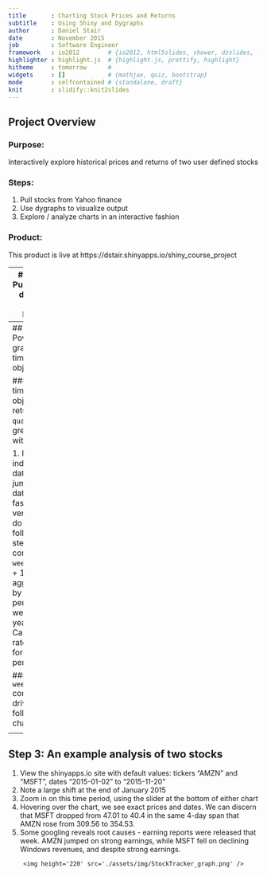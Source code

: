 ```yaml
---
title       : Charting Stock Prices and Returns
subtitle    : Using Shiny and Dygraphs
author      : Daniel Stair
date        : November 2015
job         : Software Engineer
framework   : io2012        # {io2012, html5slides, shower, dzslides, ...}
highlighter : highlight.js  # {highlight.js, prettify, highlight}
hitheme     : tomorrow      # 
widgets     : []            # {mathjax, quiz, bootstrap}
mode        : selfcontained # {standalone, draft}
knit        : slidify::knit2slides
---
```

## Project Overview

### Purpose:
Interactively explore historical prices and returns of two user defined stocks

### Steps:
1. Pull stocks from Yahoo finance
2. Use dygraphs to visualize output
3. Explore / analyze charts in an interactive fashion

### Product:
This product is live at https://dstair.shinyapps.io/shiny_course_project

---
## Step 1: Pulling stock data from Yahoo! Finance

The library <code> quantmod </code> is used to pull stock data from Yahoo! Finance. A basic pull is as follows:

```r
library(quantmod)
getSymbols(c('MSFT'),src='yahoo')
```

</br>
The above pull returns the following time series (xts) object (the below data is pulled when this document is slidified):

```r
head(MSFT[1:5,1:4])
```

---
## Step 2: Powerful graphing of time series objects

##### The time series object returned by <code>quantmod</code> is great to work with:

1. It's indexed by date, so jumping to a date range is fast
2. It's very easy to do the following 2 steps with 1 command, <code>weeklyReturn</code>:
    + 1-line aggregation by time period (i.e., week, month, year)
    + Calculate rate of return for that time period

##### The <code>weeklyReturn</code> commmand drives the following chart:
    
<div style='text-align: center;'>
    <img height='250' src='./assets/img/StockTracker_returns.png' />
</div>

---
## Step 3: An example analysis of two stocks

1. View the shinyapps.io site with default values: tickers "AMZN" and "MSFT", dates "2015-01-02" to "2015-11-20"
2. Note a large shift at the end of January 2015
3. Zoom in on this time period, using the slider at the bottom of either chart
4. Hovering over the chart, we see exact prices and dates. We can discern that MSFT dropped from 47.01 to 40.4 in the same 4-day span that AMZN rose from 309.56 to 354.53.
5. Some googling reveals root causes - earning reports were released that week. AMZN jumped on strong earnings, while MSFT fell on declining Windows revenues, and despite strong earnings.

<div style='text-align: center;'>
    <img height='220' src='./assets/img/StockTracker_graph.png' />
</div>
</br>

